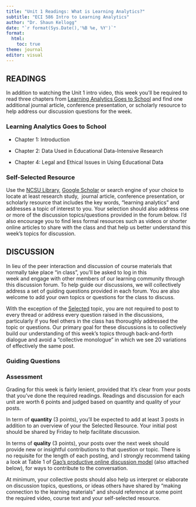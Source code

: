 ```yaml
---
title: "Unit 1 Readings: What is Learning Analytics?"
subtitle: "ECI 586 Intro to Learning Analytics"
author: "Dr. Shaun Kellogg"
date: "`r format(Sys.Date(),'%B %e, %Y')`"
format:
  html:
    toc: true
theme: journal
editor: visual
---
```


## READINGS

In addition to watching the Unit 1 intro video, this week you'll be required to read three chapters from [Learning Analytics Goes to School](https://catalog.lib.ncsu.edu/catalog/NCSU4862134) and find one additional journal article, conference presentation, or scholarly resource to help address our discussion questions for the week. 

### Learning Analytics Goes to School

-   Chapter 1: Introduction 

-   Chapter 2: Data Used in Educational Data-Intensive Research

-   Chapter 4: Legal and Ethical Issues in Using Educational Data

### Self-Selected Resource 

Use the [NCSU Library](https://www.lib.ncsu.edu/#articles), [Google Scholar](https://scholar.google.com/) or search engine of your choice to locate at least research study,  journal article, conference presentation, or scholarly resource that includes the key words, "learning analytics" and addresses a topic of interest to you. Your selection should also address one or more of the discussion topics/questions provided in the forum below. I'd also encourage you to find less formal resources such as videos or shorter online articles to share with the class and that help us better understand this week's topics for discussion. 

## DISCUSSION

In lieu of the peer interaction and discussion of course materials that normally take place "in class", you'll be asked to log in this week and engage with other members of our learning community through this discussion forum. To help guide our discussions, we will collectively address a set of guiding questions provided in each forum. You are also welcome to add your own topics or questions for the class to discuss.

With the exception of the [Selected](https://moodle-courses2122.wolfware.ncsu.edu/mod/forum/discuss.php?d=74662) topic, you are not required to post to every thread or address every question raised in the discussions, particularly if you feel others in the class has thoroughly addressed the topic or questions. Our primary goal for these discussions is to collectively build our understanding of this week's topics through back-and-forth dialogue and avoid a "collective monologue" in which we see 20 variations of effectively the same post.

### Guiding Questions

### Assessment

Grading for this week is fairly lenient, provided that it's clear from your posts that you've done the required readings. Readings and discussion for each unit are worth 6 points and judged based on quantity and quality of your posts.

In term of **quantity** (3 points), you'll be expected to add at least 3 posts in addition to an overview of your the Selected Resource. Your initial post should be shared by Friday to help facilitate discussion.  

In terms of **quality** (3 points), your posts over the next week should provide new or insightful contributions to that question or topic. There is no requisite for the length of each posting, and I strongly recommend taking a look at Table 1 of [Gao's productive online discussion model](https://moodle-courses2122.wolfware.ncsu.edu/pluginfile.php/656423/mod_forum/post/161249/Gao%2C%20Wang%2C%20Sun%20-%202009%20-%20A%20new%20model%20of%20productive%20online%20discussion%20and%20its%20implications%20for%20research%20and%20instruction.pdf?time=1629368988570) (also attached below), for ways to contribute to the conversation. 

At minimum, your collective posts should also help us interpret or elaborate on discussion topics, questions, or ideas others have shared by "making connection to the learning materials" and should reference at some point the required video, course text and your self-selected resource.
